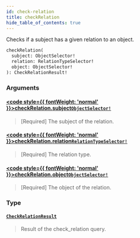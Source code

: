 ```yaml
---
id: check-relation
title: checkRelation
hide_table_of_contents: true
---
```








Checks if a subject has a given relation to an object.

```graphql
checkRelation(
  subject: ObjectSelector!
  relation: RelationTypeSelector!
  object: ObjectSelector!
): CheckRelationResult!
```


### Arguments

#### [<code style={{ fontWeight: 'normal' }}>checkRelation.<b>subject</b></code>](#)<Bullet />[`ObjectSelector!`](/docs/v1/directory-api-reference/schema/objects/inputs/object-selector) <Badge class="secondary" text="non-null"/> <Badge class="secondary" text="input"/> <Badge class="secondary" text="objects"/>
> [Required] The subject of the relation.
> 

#### [<code style={{ fontWeight: 'normal' }}>checkRelation.<b>relation</b></code>](#)<Bullet />[`RelationTypeSelector!`](/docs/v1/directory-api-reference/schema/relation-types/inputs/relation-type-selector) <Badge class="secondary" text="non-null"/> <Badge class="secondary" text="input"/> <Badge class="secondary" text="relation-types"/>
> [Required] The relation type.
> 

#### [<code style={{ fontWeight: 'normal' }}>checkRelation.<b>object</b></code>](#)<Bullet />[`ObjectSelector!`](/docs/v1/directory-api-reference/schema/objects/inputs/object-selector) <Badge class="secondary" text="non-null"/> <Badge class="secondary" text="input"/> <Badge class="secondary" text="objects"/>
> [Required] The object of the relation.
> 

### Type

#### [`CheckRelationResult`](/docs/v1/directory-api-reference/schema/relations/objects/check-relation-result) <Badge class="secondary" text="object"/> <Badge class="secondary" text="relations"/>
> Result of the check_relation query.
> 





